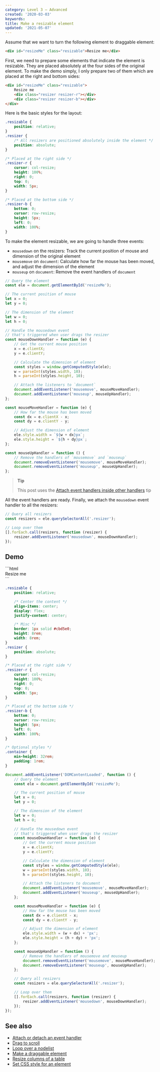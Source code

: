 ```yaml
---
category: Level 3 — Advanced
created: '2020-03-03'
keywords:
title: Make a resizable element
updated: '2021-05-07'
---
```


Assume that we want to turn the following element to draggable element:

```html
<div id="resizeMe" class="resizable">Resize me</div>
```

First, we need to prepare some elements that indicate the element is resizable. They are placed absolutely at the four sides of the original element.
To make the demo simply, I only prepare two of them which are placed at the right and bottom sides:

```html
<div id="resizeMe" class="resizable">
    Resize me
    <div class="resizer resizer-r"></div>
    <div class="resizer resizer-b"></div>
</div>
```

Here is the basic styles for the layout:

```css
.resizable {
    position: relative;
}
.resizer {
    /* All resizers are positioned absolutely inside the element */
    position: absolute;
}

/* Placed at the right side */
.resizer-r {
    cursor: col-resize;
    height: 100%;
    right: 0;
    top: 0;
    width: 5px;
}

/* Placed at the bottom side */
.resizer-b {
    bottom: 0;
    cursor: row-resize;
    height: 5px;
    left: 0;
    width: 100%;
}
```

To make the element resizable, we are going to handle three events:

-   `mousedown` on the resizers: Track the current position of mouse and dimension of the original element
-   `mousemove` on `document`: Calculate how far the mouse has been moved, and adjust the dimension of the element
-   `mouseup` on `document`: Remove the event handlers of `document`

```js
// Query the element
const ele = document.getElementById('resizeMe');

// The current position of mouse
let x = 0;
let y = 0;

// The dimension of the element
let w = 0;
let h = 0;

// Handle the mousedown event
// that's triggered when user drags the resizer
const mouseDownHandler = function (e) {
    // Get the current mouse position
    x = e.clientX;
    y = e.clientY;

    // Calculate the dimension of element
    const styles = window.getComputedStyle(ele);
    w = parseInt(styles.width, 10);
    h = parseInt(styles.height, 10);

    // Attach the listeners to `document`
    document.addEventListener('mousemove', mouseMoveHandler);
    document.addEventListener('mouseup', mouseUpHandler);
};

const mouseMoveHandler = function (e) {
    // How far the mouse has been moved
    const dx = e.clientX - x;
    const dy = e.clientY - y;

    // Adjust the dimension of element
    ele.style.width = `${w + dx}px`;
    ele.style.height = `${h + dy}px`;
};

const mouseUpHandler = function () {
    // Remove the handlers of `mousemove` and `mouseup`
    document.removeEventListener('mousemove', mouseMoveHandler);
    document.removeEventListener('mouseup', mouseUpHandler);
};
```

> **Tip**
>
> This post uses the [Attach event handlers inside other handlers](https://phuoc.ng/collection/html-dom/attach-event-handlers-inside-other-handlers/) tip

All the event handlers are ready. Finally, we attach the `mousedown` event handler to all the resizers:

```js
// Query all resizers
const resizers = ele.querySelectorAll('.resizer');

// Loop over them
[].forEach.call(resizers, function (resizer) {
    resizer.addEventListener('mousedown', mouseDownHandler);
});
```

## Demo

<Playground>
```html
<div class="container">
    <div class="resizable" id="resizeMe">
        Resize me
        <div class="resizer resizer-r"></div>
        <div class="resizer resizer-b"></div>
    </div>
</div>
```

```css
.resizable {
    position: relative;

    /* Center the content */
    align-items: center;
    display: flex;
    justify-content: center;

    /* Misc */
    border: 1px solid #cbd5e0;
    height: 8rem;
    width: 8rem;
}
.resizer {
    position: absolute;
}

/* Placed at the right side */
.resizer-r {
    cursor: col-resize;
    height: 100%;
    right: 0;
    top: 0;
    width: 5px;
}

/* Placed at the bottom side */
.resizer-b {
    bottom: 0;
    cursor: row-resize;
    height: 5px;
    left: 0;
    width: 100%;
}

/* Optional styles */
.container {
    min-height: 32rem;
    padding: 1rem;
}
```

```js
document.addEventListener('DOMContentLoaded', function () {
    // Query the element
    const ele = document.getElementById('resizeMe');

    // The current position of mouse
    let x = 0;
    let y = 0;

    // The dimension of the element
    let w = 0;
    let h = 0;

    // Handle the mousedown event
    // that's triggered when user drags the resizer
    const mouseDownHandler = function (e) {
        // Get the current mouse position
        x = e.clientX;
        y = e.clientY;

        // Calculate the dimension of element
        const styles = window.getComputedStyle(ele);
        w = parseInt(styles.width, 10);
        h = parseInt(styles.height, 10);

        // Attach the listeners to document
        document.addEventListener('mousemove', mouseMoveHandler);
        document.addEventListener('mouseup', mouseUpHandler);
    };

    const mouseMoveHandler = function (e) {
        // How far the mouse has been moved
        const dx = e.clientX - x;
        const dy = e.clientY - y;

        // Adjust the dimension of element
        ele.style.width = (w + dx) + 'px';
        ele.style.height = (h + dy) + 'px';
    };

    const mouseUpHandler = function () {
        // Remove the handlers of mousemove and mouseup
        document.removeEventListener('mousemove', mouseMoveHandler);
        document.removeEventListener('mouseup', mouseUpHandler);
    };

    // Query all resizers
    const resizers = ele.querySelectorAll('.resizer');

    // Loop over them
    [].forEach.call(resizers, function (resizer) {
        resizer.addEventListener('mousedown', mouseDownHandler);
    });
});
```
</Playground>

## See also

-   [Attach or detach an event handler](https://phuoc.ng/collection/html-dom/attach-or-detach-an-event-handler/)
-   [Drag to scroll](https://phuoc.ng/collection/html-dom/drag-to-scroll/)
-   [Loop over a nodelist](https://phuoc.ng/collection/html-dom/loop-over-a-nodelist/)
-   [Make a draggable element](https://phuoc.ng/collection/html-dom/make-a-draggable-element/)
-   [Resize columns of a table](https://phuoc.ng/collection/html-dom/resize-columns-of-a-table/)
-   [Set CSS style for an element](https://phuoc.ng/collection/html-dom/set-css-style-for-an-element/)
